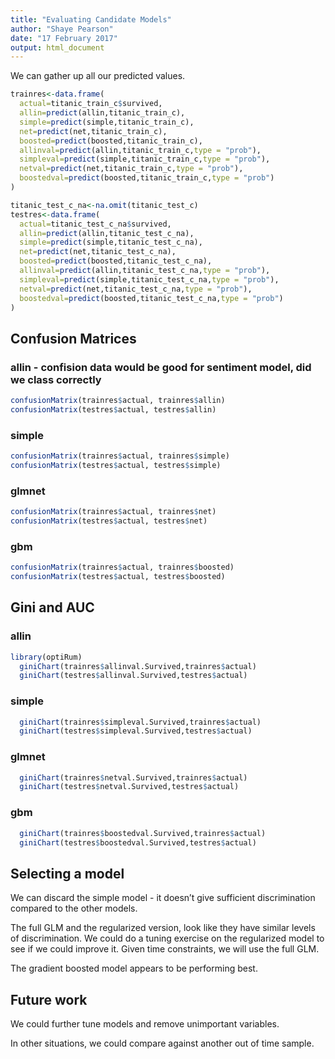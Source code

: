```yaml
---
title: "Evaluating Candidate Models"
author: "Shaye Pearson"
date: "17 February 2017"
output: html_document
---
```


We can gather up all our predicted values.
```r
trainres<-data.frame(
  actual=titanic_train_c$survived,
  allin=predict(allin,titanic_train_c),
  simple=predict(simple,titanic_train_c),
  net=predict(net,titanic_train_c),
  boosted=predict(boosted,titanic_train_c),
  allinval=predict(allin,titanic_train_c,type = "prob"),
  simpleval=predict(simple,titanic_train_c,type = "prob"),
  netval=predict(net,titanic_train_c,type = "prob"),
  boostedval=predict(boosted,titanic_train_c,type = "prob")
)

titanic_test_c_na<-na.omit(titanic_test_c)
testres<-data.frame(
  actual=titanic_test_c_na$survived,
  allin=predict(allin,titanic_test_c_na),
  simple=predict(simple,titanic_test_c_na),
  net=predict(net,titanic_test_c_na),
  boosted=predict(boosted,titanic_test_c_na),
  allinval=predict(allin,titanic_test_c_na,type = "prob"),
  simpleval=predict(simple,titanic_test_c_na,type = "prob"),
  netval=predict(net,titanic_test_c_na,type = "prob"),
  boostedval=predict(boosted,titanic_test_c_na,type = "prob")
)
```

## Confusion Matrices

### allin - confision data would be good for sentiment model, did we class correctly
```r
confusionMatrix(trainres$actual, trainres$allin)
confusionMatrix(testres$actual, testres$allin)
```
### simple
```r
confusionMatrix(trainres$actual, trainres$simple)
confusionMatrix(testres$actual, testres$simple)
```

### glmnet
```r
confusionMatrix(trainres$actual, trainres$net)
confusionMatrix(testres$actual, testres$net)
```

### gbm
```r
confusionMatrix(trainres$actual, trainres$boosted)
confusionMatrix(testres$actual, testres$boosted)
```

## Gini and AUC

### allin
```r
library(optiRum)
  giniChart(trainres$allinval.Survived,trainres$actual)
  giniChart(testres$allinval.Survived,testres$actual)
```

### simple
```r
  giniChart(trainres$simpleval.Survived,trainres$actual)
  giniChart(testres$simpleval.Survived,testres$actual)
```

### glmnet
```r
  giniChart(trainres$netval.Survived,trainres$actual)
  giniChart(testres$netval.Survived,testres$actual)
```

### gbm
```r
  giniChart(trainres$boostedval.Survived,trainres$actual)
  giniChart(testres$boostedval.Survived,testres$actual)
```

## Selecting a model
We can discard the simple model - it doesn't give sufficient discrimination compared to the other models.


The full GLM and the regularized version, look like they have similar levels of discrimination. We could do a tuning exercise on the regularized model to see if we could improve it. Given time constraints, we will use the full GLM.

The gradient boosted model appears to be performing best.

## Future work
We could further tune models and remove unimportant variables.

In other situations, we could compare against another out of time sample.

